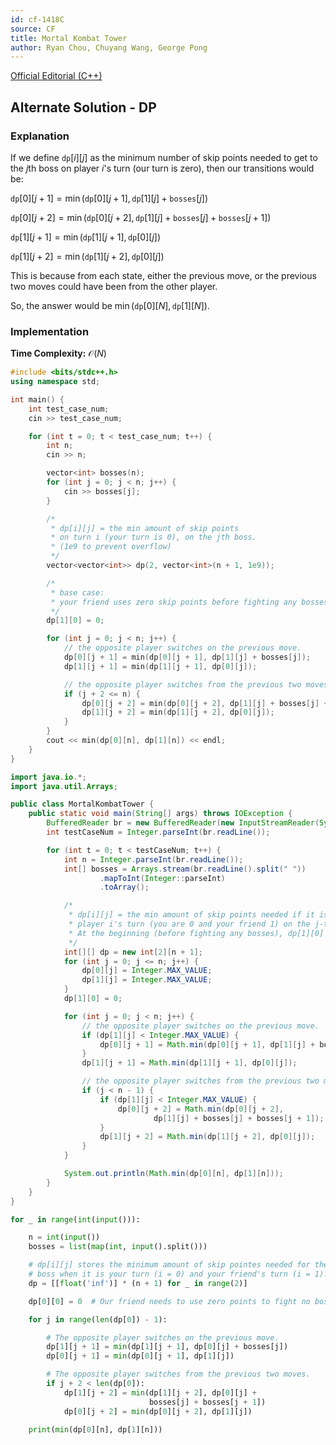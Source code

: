 ```yaml
---
id: cf-1418C
source: CF
title: Mortal Kombat Tower
author: Ryan Chou, Chuyang Wang, George Pong
---
```

[Official Editorial (C++)](https://codeforces.com/blog/entry/82673)

## Alternate Solution - DP
### Explanation

If we define $\texttt{dp}[i][j]$ as the minimum number of skip points needed to get to the $j$th boss on player $i$'s turn
(our turn is zero), then our transitions would be:

$\texttt{dp}[0][j + 1] =\min(\texttt{dp}[0][j + 1], \texttt{dp}[1][j] + \texttt{bosses}[j])$

$\texttt{dp}[0][j + 2] =\min(\texttt{dp}[0][j + 2], \texttt{dp}[1][j] + \texttt{bosses}[j] + \texttt{bosses}[j + 1])$

$\texttt{dp}[1][j + 1] =\min(\texttt{dp}[1][j + 1], \texttt{dp}[0][j])$

$\texttt{dp}[1][j + 2] =\min(\texttt{dp}[1][j + 2], \texttt{dp}[0][j])$

This is because from each state, either the previous move, or the previous two moves could have been from the other player.

So, the answer would be $\min(\texttt{dp}[0][N], \texttt{dp}[1][N])$.

### Implementation

**Time Complexity:** $\mathcal{O}(N)$

<LanguageSection>

<CPPSection>

```cpp
#include <bits/stdc++.h>
using namespace std;

int main() {
	int test_case_num;
	cin >> test_case_num;

	for (int t = 0; t < test_case_num; t++) {
		int n;
		cin >> n;

		vector<int> bosses(n);
		for (int j = 0; j < n; j++) {
			cin >> bosses[j];
		}

		/*
		 * dp[i][j] = the min amount of skip points
		 * on turn i (your turn is 0), on the jth boss.
		 * (1e9 to prevent overflow)
		 */
		vector<vector<int>> dp(2, vector<int>(n + 1, 1e9));

		/*
		 * base case:
		 * your friend uses zero skip points before fighting any bosses.
		 */
		dp[1][0] = 0;

		for (int j = 0; j < n; j++) {
			// the opposite player switches on the previous move.
			dp[0][j + 1] = min(dp[0][j + 1], dp[1][j] + bosses[j]);
			dp[1][j + 1] = min(dp[1][j + 1], dp[0][j]);

			// the opposite player switches from the previous two moves.
			if (j + 2 <= n) {
				dp[0][j + 2] = min(dp[0][j + 2], dp[1][j] + bosses[j] + bosses[j + 1]);
				dp[1][j + 2] = min(dp[1][j + 2], dp[0][j]);
			}
		}
		cout << min(dp[0][n], dp[1][n]) << endl;
	}
}
```

</CPPSection>

<JavaSection>

```java
import java.io.*;
import java.util.Arrays;

public class MortalKombatTower {
	public static void main(String[] args) throws IOException {
		BufferedReader br = new BufferedReader(new InputStreamReader(System.in));
		int testCaseNum = Integer.parseInt(br.readLine());

		for (int t = 0; t < testCaseNum; t++) {
			int n = Integer.parseInt(br.readLine());
			int[] bosses = Arrays.stream(br.readLine().split(" "))
					.mapToInt(Integer::parseInt)
					.toArray();

			/*
			 * dp[i][j] = the min amount of skip points needed if it is
			 * player i's turn (you are 0 and your friend 1) on the j-th boss.
			 * At the beginning (before fighting any bosses), dp[1][0] = 0.
			 */
			int[][] dp = new int[2][n + 1];
			for (int j = 0; j <= n; j++) {
				dp[0][j] = Integer.MAX_VALUE;
				dp[1][j] = Integer.MAX_VALUE;
			}
			dp[1][0] = 0;

			for (int j = 0; j < n; j++) {
				// the opposite player switches on the previous move.
				if (dp[1][j] < Integer.MAX_VALUE) {
					dp[0][j + 1] = Math.min(dp[0][j + 1], dp[1][j] + bosses[j]);
				}
				dp[1][j + 1] = Math.min(dp[1][j + 1], dp[0][j]);

				// the opposite player switches from the previous two moves.
				if (j < n - 1) {
					if (dp[1][j] < Integer.MAX_VALUE) {
						dp[0][j + 2] = Math.min(dp[0][j + 2],
								dp[1][j] + bosses[j] + bosses[j + 1]);
					}
					dp[1][j + 2] = Math.min(dp[1][j + 2], dp[0][j]);
				}
			}

			System.out.println(Math.min(dp[0][n], dp[1][n]));
		}
	}
}
```

</JavaSection>

<PySection>

```py
for _ in range(int(input())):

	n = int(input())
	bosses = list(map(int, input().split()))

	# dp[i][j] stores the minimum amount of skip pointes needed for the j-th
	# boss when it is your turn (i = 0) and your friend's turn (i = 1).
	dp = [[float('inf')] * (n + 1) for _ in range(2)]

	dp[0][0] = 0  # Our friend needs to use zero points to fight no bosses.

	for j in range(len(dp[0]) - 1):

		# The opposite player switches on the previous move.
		dp[1][j + 1] = min(dp[1][j + 1], dp[0][j] + bosses[j])
		dp[0][j + 1] = min(dp[0][j + 1], dp[1][j])

		# The opposite player switches from the previous two moves.
		if j + 2 < len(dp[0]):
			dp[1][j + 2] = min(dp[1][j + 2], dp[0][j] +
							   bosses[j] + bosses[j + 1])
			dp[0][j + 2] = min(dp[0][j + 2], dp[1][j])

	print(min(dp[0][n], dp[1][n]))
```

</PySection>

</LanguageSection>
